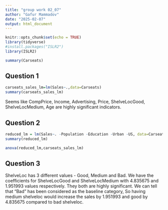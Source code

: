 ```yaml
---
title: "group work 02_07"
author: "Gafur Mammadov"
date: "2025-02-07"
output: html_document
---
```


```r
knitr::opts_chunk$set(echo = TRUE)
library(tidyverse)
#install.packages("ISLR2")
library(ISLR2)
```

```r
summary(Carseats)
```

## Question 1

```r
carseats_sales_lm=lm(Sales~.,data=Carseats)
summary(carseats_sales_lm)
```
Seems like CompPrice, Income, Advertising, Price, ShelveLocGood, ShelveLocMedium, Age are highly significant indicators.

## Question 2
```r
reduced_lm = lm(Sales~. -Population -Education -Urban -US, data=Carseats)
summary(reduced_lm)
```

```r
anova(reduced_lm,carseats_sales_lm)
```

## Question 3
ShelveLoc has 3 different values - Good, Medium and Bad. We have the coefficients for ShelveLocGood and ShelveLocMedium with 4.835675 and 1.951993 values respectively.
They both are highly significant.
We can tell that "Bad" has been considered as the baseline category, So having medium shelveloc would increase the sales by 1.951993 and good by 4.835675 compared to bad shelveloc.
